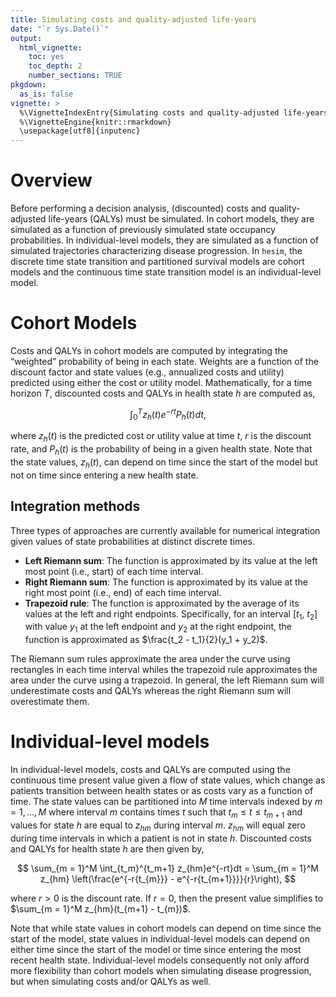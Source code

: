 ```yaml
---
title: Simulating costs and quality-adjusted life-years
date: "`r Sys.Date()`"
output: 
  html_vignette:
    toc: yes
    toc_depth: 2
    number_sections: TRUE
pkgdown:
  as_is: false
vignette: >
  %\VignetteIndexEntry{Simulating costs and quality-adjusted life-years}
  %\VignetteEngine{knitr::rmarkdown}
  \usepackage[utf8]{inputenc}
---
```


# Overview
Before performing a decision analysis, (discounted) costs and quality-adjusted life-years (QALYs) must be simulated. In cohort models, they are simulated as a function of previously simulated state occupancy probabilities. In individual-level models, they are simulated as a function of simulated trajectories characterizing disease progression. In `hesim`, the discrete time state transition and partitioned survival models are cohort models and the continuous time state transition model is an individual-level model.

# Cohort Models
Costs and QALYs in cohort models are computed by integrating the "weighted" probability of being in each state. Weights are a function of the discount factor and state values (e.g., annualized costs and utility) predicted using either the cost or utility model. Mathematically, for a time horizon $T$, discounted costs and QALYs in health state $h$ are computed as,

$$
\int_0^{T} z_h(t) e^{-rt} P_h(t) dt,
$$

where $z_h(t)$ is the predicted cost or utility value at time $t$, $r$ is the discount rate, and $P_h(t)$ is the probability of being in a given health state. Note that the state values, $z_h(t)$, can depend on time since the start of the model but not on time since entering a new health state.   

## Integration methods
Three types of approaches are currently available for numerical integration given values of state probabilities at distinct discrete times.

* **Left Riemann sum**: The function is approximated by its value at the left most point (i.e., start) of each time interval.
* **Right Riemann sum**: The function is approximated by its value at the right most point (i.e., end) of each time interval.
* **Trapezoid rule**: The function is approximated by the average of its values at the left and right endpoints. Specifically, for an interval [$t_1$, $t_2$] with value $y_1$ at the left endpoint and $y_2$ at the right endpoint, the function is approximated as $\frac{t_2 - t_1}{2}(y_1 + y_2)$.

The Riemann sum rules approximate the area under the curve using rectangles in each time interval whiles the trapezoid rule approximates the area under the curve using a trapezoid. In general, the left Riemann sum will underestimate costs and QALYs whereas the right Riemann sum will overestimate them. 

# Individual-level models
In individual-level models, costs and QALYs are computed using the continuous time present value given a flow of state values, which change as patients transition between health states or as costs vary as a function of time. The state values can be partitioned into $M$ time intervals indexed by $m = 1,\ldots, M$ where interval $m$ contains times $t$ such that $t_m\leq t \leq t_{m+1}$ and values for state $h$ are equal to $z_{hm}$ during interval $m$. $z_{hm}$ will equal zero during time intervals in which a patient is not in state $h$. Discounted costs and QALYs for health state $h$ are then given by,  

$$
\sum_{m = 1}^M \int_{t_m}^{t_m+1} z_{hm}e^{-rt}dt = \sum_{m = 1}^M z_{hm} \left(\frac{e^{-r{t_{m}}} - e^{-r{t_{m+1}}}}{r}\right),
$$

where $r > 0$ is the discount rate. If $r = 0$, then the present value simplifies to $\sum_{m = 1}^M z_{hm}(t_{m+1} - t_{m})$. 

Note that while state values in cohort models can depend on time since the start of the model, state values in individual-level models can depend on either time since the start of the model or time since entering the most recent health state. Individual-level models consequently not only afford more flexibility than cohort models when simulating disease progression, but when simulating costs and/or QALYs as well.







